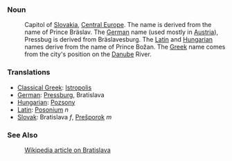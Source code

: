 ===Noun===

:Capitol of [[Slovakia]], [[Central Europe]]. The name is derived from the name of Prince Bräslav. The [[German]] name (used mostly in [[Austria]]), Pressbug is derived from Bräslavesburg. The [[Latin]] and [[Hungarian]] names derive from the name of Prince Božan. The [[Greek]] name comes from the city's position on the [[Danube]] River.

===Translations===

*[[Greek|Classical Greek]]: [[Istropolis]]
*[[German]]: [[Pressburg]], Bratislava
*[[Hungarian]]: [[Pozsony]]
*[[Latin]]: [[Posonium]] ''n''
*[[Slovak]]: Bratislava ''f'', [[Prešporok]] ''m''

===See Also===
:[[w:Bratislava|Wikipedia article on Bratislava]]